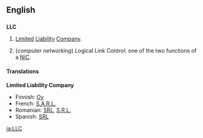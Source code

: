 {{wikipedia}}
==English==

==={{initialism}}===
'''LLC'''

# {{business|legal}} [[limited|Limited]] [[liability|Liability]] [[company|Company]].
# (''computer networking'') Logical Link Control: one of the two functions of a [[NIC]].

====Translations====
'''Limited Liability Company'''
*Finnish: [[Oy]]
*French: [[S.A.R.L.]]
*Romanian: [[SRL]], [[S.R.L.]]
*Spanish: [[SRL]]

[[ja:LLC]]